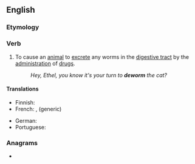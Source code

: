 ==English==

===Etymology===
{{prefix|en|de|worm}}

===Verb===
{{en-verb}}

# To cause an [[animal]] to [[excrete]] any worms in the [[digestive tract]] by the [[administration]] of [[drugs]].
#: ''Hey, Ethel, you know it's your turn to '''deworm''' the cat?''

====Translations====
{{trans-top|to cause to excrete worms}}
* Finnish: {{t+|fi|madottaa}}
* French: {{t+|fr|vermifuger}}, {{t+|fr|déparasiter}} (generic)
{{trans-mid}}
* German: {{t+|de|entwurmen}}
* Portuguese: {{t|pt|desparasitar}}
{{trans-bottom}}

===Anagrams===
* {{anagrams|en|a=demorw|wormed}}